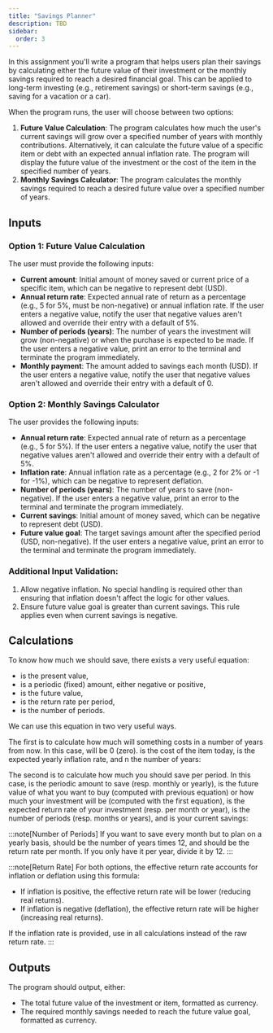 ```yaml
---
title: "Savings Planner"
description: TBD
sidebar:
  order: 3
---
```



In this assignment you'll write a program that helps users plan their savings by calculating either the future value of their investment or the monthly savings required to reach a desired financial goal. This can be applied to long-term investing (e.g., retirement savings) or short-term savings (e.g., saving for a vacation or a car).

When the program runs, the user will choose between two options:

1. **Future Value Calculation**: The program calculates how much the user's current savings will grow over a specified number of years with monthly contributions. Alternatively, it can calculate the future value of a specific item or debt with an expected annual inflation rate. The program will display the future value of the investment or the cost of the item in the specified number of years. 
2. **Monthly Savings Calculator**: The program calculates the monthly savings required to reach a desired future value over a specified number of years.

## Inputs

### Option 1: Future Value Calculation

The user must provide the following inputs:

- **Current amount**: Initial amount of money saved or current price of a specific item, which can be negative to represent debt (USD).
- **Annual return rate**: Expected annual rate of return as a percentage (e.g., 5 for 5%, must be non-negative) or annual inflation rate. If the user enters a negative value, notify the user that negative values aren't allowed and override their entry with a default of 5%.
- **Number of periods (years)**: The number of years the investment will grow (non-negative) or when the purchase is expected to be made. If the user enters a negative value, print an error to the terminal and terminate the program immediately.
- **Monthly payment**: The amount added to savings each month (USD). If the user enters a negative value, notify the user that negative values aren't allowed and override their entry with a default of 0.

### Option 2: Monthly Savings Calculator

The user provides the following inputs:

- **Annual return rate**: Expected annual rate of return as a percentage (e.g., 5 for 5%). If the user enters a negative value, notify the user that negative values aren't allowed and override their entry with a default of 5%.
- **Inflation rate**: Annual inflation rate as a percentage (e.g., 2 for 2% or -1 for -1%), which can be negative to represent deflation.
- **Number of periods (years)**: The number of years to save (non-negative). If the user enters a negative value, print an error to the terminal and terminate the program immediately.
- **Current savings**: Initial amount of money saved, which can be negative to represent debt (USD).
- **Future value goal**: The target savings amount after the specified period (USD, non-negative). If the user enters a negative value, print an error to the terminal and terminate the program immediately.

### Additional Input Validation:

1. Allow negative inflation. No special handling is required other than ensuring that inflation doesn't affect the logic for other values.
2. Ensure future value goal is greater than current savings. This rule applies even when current savings is negative.

## Calculations

To know how much we should save, there exists a very useful equation:

<Latex formula="PV \cdot (1 + r)^n + \frac{PMT \cdot (1 + r) \cdot ( (1+ r)^n - 1)}{r} = FV" inline = {false} />

- <Latex formula="PV"/> is the present value,
- <Latex formula="PMT"/> is a periodic (fixed) amount, either negative or positive,
- <Latex formula="FV"/> is the future value,
- <Latex formula="r"/> is the return rate per period,
- <Latex formula="n"/> is the number of periods.

We can use this equation in two very useful ways.

The first is to calculate how much will something costs in a number of years from now. In this case, <Latex formula="PMT"/> will be 0 (zero). <Latex formula="PV"/> is the cost of the item today, <Latex formula="r"/> is the expected yearly inflation rate, and n the number of years:

<Latex formula="FV = PV \cdot (1 + r)^n" inline = {false} />

The second is to calculate how much you should save per period. In this case, <Latex formula="PMT"/> is the periodic amount to save (resp. monthly or yearly), <Latex formula="FV"/> is the future value of what you want to buy (computed with previous equation) or how much your investment will be (computed with the first equation), <Latex formula="r"/> is the expected return rate of your investment (resp. per month or year), <Latex formula="n"/> is the number of periods (resp. months or years), and <Latex formula="PV"/> is your current savings:

<Latex formula="PMT = \frac{FV - PV \cdot (1 + r)^n }{(1 + r) \cdot \frac{(1 + r)^n - 1}{r}}" inline = {false} />

:::note[Number of Periods]
If you want to save every month but to plan on a yearly basis, <Latex formula="n"/> should be the number of years times 12, and <Latex formula="r"/> should be the return rate per month. If you only have it per year, divide it by 12.
:::

:::note[Return Rate]
For both options, the effective return rate accounts for inflation or deflation using this formula:

<Latex formula="r_{\text{effective}} = r_{\text{return}} - r_{\text{inflation}}" inline = {false} />

- If inflation is positive, the effective return rate will be lower (reducing real returns).
- If inflation is negative (deflation), the effective return rate will be higher (increasing real returns).

If the inflation rate is provided, use <Latex formula="r_{\text{effective}}"/> in all calculations instead of the raw return rate.
:::

## Outputs

The program should output, either:

- The total future value of the investment or item, formatted as currency.
- The required monthly savings needed to reach the future value goal, formatted as currency.

